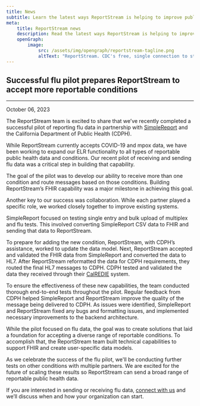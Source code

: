 ```yaml
---
title: News
subtitle: Learn the latest ways ReportStream is helping to improve public health
meta:
    title: ReportStream news
    description: Read the latest ways ReportStream is helping to improve public health.
    openGraph:
        image:
            src: /assets/img/opengraph/reportstream-tagline.png
            altText: "ReportStream. CDC's free, single connection to streamline your data transfer and improve public health. The words are surrounded by illustration of lines and boxes connected by colorful dots."
---
```



<LayoutSidenav>
<Sidenav />
</LayoutSidenav>

## Successful flu pilot prepares ReportStream to accept more reportable conditions

<hr className="rs-hr--alternate" />

<p className="usa-timestamp">October 06, 2023</p>

The ReportStream team is excited to share that we’ve recently completed a successful pilot of reporting flu data in partnership with <A href="https://www.simplereport.gov/">SimpleReport</A> and the California Department of Public Health (CDPH).

While ReportStream currently accepts COVID-19 and mpox data, we have been working to expand our ELR functionality to all types of reportable public health data and conditions. Our recent pilot of receiving and sending flu data was a critical step in building that capability.

The goal of the pilot was to develop our ability to receive more than one condition and route messages based on those conditions. Building ReportStream’s FHIR capability was a major milestone in achieving this goal.

Another key to our success was collaboration. While each partner played a specific role, we worked closely together to improve existing systems.

SimpleReport focused on testing single entry and bulk upload of multiplex and flu tests. This involved converting SimpleReport CSV data to FHIR and sending that data to ReportStream.

To prepare for adding the new condition, ReportStream, with CDPH’s assistance, worked to update the data model. Next, ReportStream accepted and validated the FHIR data from SimpleReport and converted the data to HL7. After ReportStream reformatted the data for CDPH requirements, they routed the final HL7 messages to CDPH. CDPH tested and validated the data they received through their <A href="https://www.cdph.ca.gov/Programs/CID/DCDC/Pages/CalREDIE.aspx">CalREDIE</A> system.

To ensure the effectiveness of these new capabilities, the team conducted thorough end-to-end tests throughout the pilot. Regular feedback from CDPH helped SimpleReport and ReportStream improve the quality of the message being delivered to CDPH. As issues were identified, SimpleReport and ReportStream fixed any bugs and formatting issues, and implemented necessary improvements to the backend architecture.

While the pilot focused on flu data, the goal was to create solutions that laid a foundation for accepting a diverse range of reportable conditions. To accomplish that, the ReportStream team built technical capabilities to support FHIR and create user-specific data models.

As we celebrate the success of the flu pilot, we'll be conducting further tests on other conditions with multiple partners. We are excited for the future of scaling these results so ReportStream can send a broad range of reportable public health data.

If you are interested in sending or receiving flu data, <A href={site.forms.connectWithRS.url}>connect with us</A> and we’ll discuss when and how your organization can start.